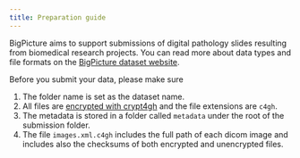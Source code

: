 ```yaml
---
title: Preparation guide 
---
```

BigPicture aims to support submissions of digital pathology slides resulting from biomedical research projects. You can read more about data types and file formats on the [BigPicture dataset website](https://nbisweden.github.io/datasets.bp.nbis.se/). 


Before you submit your data, please make sure

1. The folder name is set as the dataset name.
2. All files are [encrypted with crypt4gh](uploading-data.qmd#encrypt-the-files) and the file extensions are `c4gh`.
3. The metadata is stored in a folder called `metadata` under the root of the submission folder.
4. The file `images.xml.c4gh` includes the full path of each dicom image and includes also the checksums of both encrypted and unencrypted files.
